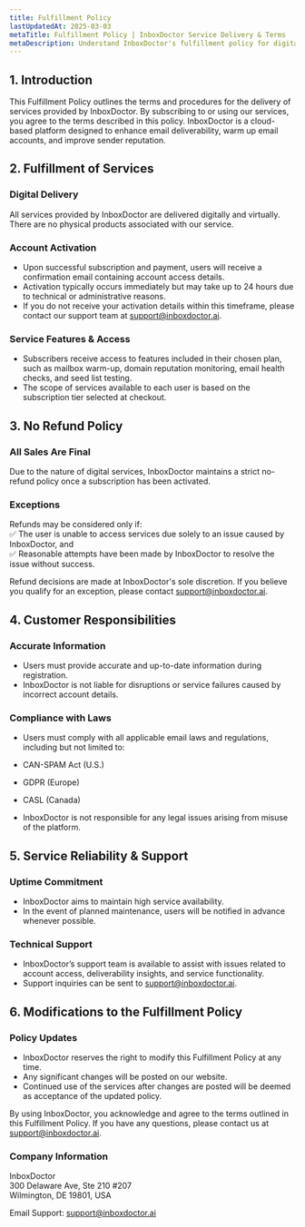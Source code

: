 ---
title: Fulfillment Policy
lastUpdatedAt: 2025-03-03
metaTitle: Fulfillment Policy | InboxDoctor Service Delivery & Terms
metaDescription: Understand InboxDoctor's fulfillment policy for digital services. Learn about account activation, service delivery, and our no-refund policy for email deliverability solutions.
---

## 1. Introduction

This Fulfillment Policy outlines the terms and procedures for the delivery of services provided by InboxDoctor. By subscribing to or using our services, you agree to the terms described in this policy. InboxDoctor is a cloud-based platform designed to enhance email deliverability, warm up email accounts, and improve sender reputation.

## 2. Fulfillment of Services

### Digital Delivery

All services provided by InboxDoctor are delivered digitally and virtually. There are no physical products associated with our service.

### Account Activation

- Upon successful subscription and payment, users will receive a confirmation email containing account access details.
- Activation typically occurs immediately but may take up to 24 hours due to technical or administrative reasons.
- If you do not receive your activation details within this timeframe, please contact our support team at [support@inboxdoctor.ai](mailto:support@inboxdoctor.ai).

### Service Features & Access

- Subscribers receive access to features included in their chosen plan, such as mailbox warm-up, domain reputation monitoring, email health checks, and seed list testing.
- The scope of services available to each user is based on the subscription tier selected at checkout.

## 3. No Refund Policy

### All Sales Are Final

Due to the nature of digital services, InboxDoctor maintains a strict no-refund policy once a subscription has been activated.

### Exceptions

Refunds may be considered only if:  
✅ The user is unable to access services due solely to an issue caused by InboxDoctor, and  
✅ Reasonable attempts have been made by InboxDoctor to resolve the issue without success.

Refund decisions are made at InboxDoctor's sole discretion. If you believe you qualify for an exception, please contact [support@inboxdoctor.ai](mailto:support@inboxdoctor.ai).

## 4. Customer Responsibilities

### Accurate Information

- Users must provide accurate and up-to-date information during registration.
- InboxDoctor is not liable for disruptions or service failures caused by incorrect account details.

### Compliance with Laws

- Users must comply with all applicable email laws and regulations, including but not limited to:

- CAN-SPAM Act (U.S.)
- GDPR (Europe)
- CASL (Canada)

- InboxDoctor is not responsible for any legal issues arising from misuse of the platform.

## 5. Service Reliability & Support

### Uptime Commitment

- InboxDoctor aims to maintain high service availability.
- In the event of planned maintenance, users will be notified in advance whenever possible.

### Technical Support

- InboxDoctor’s support team is available to assist with issues related to account access, deliverability insights, and service functionality.
- Support inquiries can be sent to [support@inboxdoctor.ai](mailto:support@inboxdoctor.ai).

## 6. Modifications to the Fulfillment Policy

### Policy Updates

- InboxDoctor reserves the right to modify this Fulfillment Policy at any time.
- Any significant changes will be posted on our website.
- Continued use of the services after changes are posted will be deemed as acceptance of the updated policy.

By using InboxDoctor, you acknowledge and agree to the terms outlined in this Fulfillment Policy. If you have any questions, please contact us at [support@inboxdoctor.ai](mailto:support@inboxdoctor.ai).

### Company Information

InboxDoctor  
300 Delaware Ave, Ste 210 #207  
Wilmington, DE 19801, USA

Email Support: [support@inboxdoctor.ai](mailto:support@inboxdoctor.ai)
